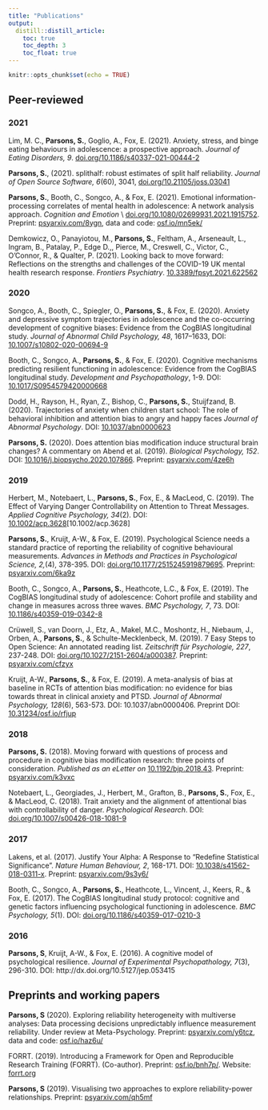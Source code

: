 ```yaml
---
title: "Publications"
output:
  distill::distill_article:
    toc: true
    toc_depth: 3
    toc_float: true
---
```


```r
knitr::opts_chunk$set(echo = TRUE)
```

## Peer-reviewed

### 2021

Lim, M. C., **Parsons, S.**, Goglio, A., Fox, E. (2021). Anxiety, stress, and binge eating behaviours in adolescence: a prospective approach. *Journal of Eating Disorders, 9*. [doi.org/10.1186/s40337-021-00444-2](https://doi.org/10.1186/s40337-021-00444-2)

<aside>
<div data-badge-type="donut" data-doi="10.1186/s40337-021-00444-2" data-hide-no-mentions="true" class="altmetric-embed"></div>
<script type='text/javascript' src='https://d1bxh8uas1mnw7.cloudfront.net/assets/embed.js'></script>
</aside>

**Parsons, S.**, (2021). splithalf: robust estimates of split half reliability. *Journal of Open Source Software, 6*(60), 3041, [doi.org/10.21105/joss.03041](https://doi.org/10.21105/joss.03041) 

<aside>
<div data-badge-type="donut" data-doi="10.21105/joss.03041" data-hide-no-mentions="true" class="altmetric-embed"></div>
<script type='text/javascript' src='https://d1bxh8uas1mnw7.cloudfront.net/assets/embed.js'></script>
</aside>

**Parsons, S.**, Booth, C., Songco, A., & Fox, E. (2021). Emotional information-processing correlates of mental health in adolescence: A network analysis approach. *Cognition and Emotion* \\ [doi.org/10.1080/02699931.2021.1915752](https://doi.org/10.1080/02699931.2021.1915752). Preprint: [psyarxiv.com/8ygn](https://psyarxiv.com/8ygnh), data and code: [osf.io/mn5ek/](https://osf.io/mn5ek/)

<aside>
<div data-badge-type="donut" data-doi="10.1080/02699931.2021.1915752" data-hide-no-mentions="true" class="altmetric-embed"></div>
<script type='text/javascript' src='https://d1bxh8uas1mnw7.cloudfront.net/assets/embed.js'></script>
</aside>

Demkowicz, O., Panayiotou, M., **Parsons, S.**, Feltham, A., Arseneault, L., Ingram, B., Patalay, P., Edge D.,, Pierce, M., Creswell, C., Victor, C., O'Connor, R., & Qualter, P. (2021). Looking back to move forward: Reflections on the strengths and challenges of the COVID-19 UK mental health research response. 
*Frontiers Psychiatry*. [10.3389/fpsyt.2021.622562](https://doi.org/10.3389/fpsyt.2021.622562)

<aside>
<div data-badge-type="donut" data-doi="10.3389/fpsyt.2021.622562" data-hide-no-mentions="true" class="altmetric-embed"></div>
<script type='text/javascript' src='https://d1bxh8uas1mnw7.cloudfront.net/assets/embed.js'></script>
</aside>

### 2020

Songco, A., Booth, C., Spiegler, O., **Parsons, S.**, & Fox, E. (2020). Anxiety and depressive symptom trajectories in adolescence and the co-occurring development of cognitive biases: Evidence from the CogBIAS longitudinal study. *Journal of Abnormal Child Psychology, 48*, 1617–1633, DOI: [10.1007/s10802-020-00694-9](https://doi.org/10.1007/s10802-020-00694-9)

<aside>
<div data-badge-type="donut" data-doi="10.1007/s10802-020-00694-9" data-hide-no-mentions="true" class="altmetric-embed"></div>
<script type='text/javascript' src='https://d1bxh8uas1mnw7.cloudfront.net/assets/embed.js'></script>
</aside>

Booth, C., Songco, A., **Parsons, S.**, & Fox, E. (2020). Cognitive mechanisms predicting resilient functioning in adolescence: Evidence from the CogBIAS longitudinal study. *Development and Psychopathology*, 1-9. DOI: [10.1017/S0954579420000668](https://doi.org/10.1017/S0954579420000668)

<aside>
<div data-badge-type="donut" data-doi="10.1017/S0954579420000668" data-hide-no-mentions="true" class="altmetric-embed"></div>
<script type='text/javascript' src='https://d1bxh8uas1mnw7.cloudfront.net/assets/embed.js'></script>
</aside>

Dodd, H., Rayson, H., Ryan, Z., Bishop, C., **Parsons, S.**, Stuijfzand, B. (2020). Trajectories of anxiety when children start school: The role of behavioral inhibition and attention bias to angry and happy faces
*Journal of Abnormal Psychology*. DOI: [10.1037/abn0000623](https://doi.org/10.1037/abn0000623)

<aside>
<div data-badge-type="donut" data-doi="10.1037/abn0000623" data-hide-no-mentions="true" class="altmetric-embed"></div>
<script type='text/javascript' src='https://d1bxh8uas1mnw7.cloudfront.net/assets/embed.js'></script>
</aside>

**Parsons, S.** (2020). Does attention bias modification induce structural brain changes? A commentary on Abend et al. (2019). *Biological Psychology, 152*. DOI: [10.1016/j.biopsycho.2020.107866](https://www.sciencedirect.com/science/article/pii/S0301051120300260). Preprint: [psyarxiv.com/4ze6h](https://psyarxiv.com/4ze6h/)

<aside>
<div data-badge-type="donut" data-doi="10.1016/j.biopsycho.2020.107866" data-hide-no-mentions="true" class="altmetric-embed"></div>
<script type='text/javascript' src='https://d1bxh8uas1mnw7.cloudfront.net/assets/embed.js'></script>
</aside>

### 2019

Herbert, M., Notebaert, L., **Parsons, S.**, Fox, E., & MacLeod, C. (2019). The Effect of Varying Danger Controllability on Attention to Threat Messages. *Applied Cognitive Psychology, 34*(2). DOI: [10.1002/acp.3628](https://onlinelibrary.wiley.com/doi/abs/10.1002/acp.3628)[10.1002/acp.3628]

<aside>
<div data-badge-type="donut" data-doi="10.1002/acp.3628" data-hide-no-mentions="true" class="altmetric-embed"></div>
<script type='text/javascript' src='https://d1bxh8uas1mnw7.cloudfront.net/assets/embed.js'></script>
</aside>

**Parsons, S.**, Kruijt, A-W., & Fox, E. (2019). Psychological Science needs a standard practice of reporting the reliability of cognitive behavioural measurements. *Advances in Methods and Practices in Psychological Science, 2,*(4), 378-395. DOI: [doi.org/10.1177/2515245919879695](https://doi.org/10.1177/2515245919879695). Preprint: [psyarxiv.com/6ka9z](https://psyarxiv.com/6ka9z)

<aside>
<div data-badge-type="donut" data-doi="10.1177/2515245919879695" data-hide-no-mentions="true" class="altmetric-embed"></div>
<script type='text/javascript' src='https://d1bxh8uas1mnw7.cloudfront.net/assets/embed.js'></script>
</aside>

Booth, C., Songco, A., **Parsons, S.**, Heathcote, L.C., & Fox, E. (2019). The CogBIAS longitudinal study of adolescence: Cohort profile and stability and change in measures across three waves. *BMC Psychology, 7*, 73. DOI: [10.1186/s40359-019-0342-8](https://bmcpsychology.biomedcentral.com/articles/10.1186/s40359-019-0342-8)

<aside>
<div data-badge-type="donut" data-doi="10.1186/s40359-019-0342-8" data-hide-no-mentions="true" class="altmetric-embed"></div>
<script type='text/javascript' src='https://d1bxh8uas1mnw7.cloudfront.net/assets/embed.js'></script>
</aside>

Crüwell, S., van Doorn, J., Etz, A., Makel, M.C., Moshontz, H., Niebaum, J., Orben, A., **Parsons, S.**, & Schulte-Mecklenbeck, M. (2019). 7 Easy Steps to Open Science: An annotated reading list. *Zeitschrift für Psychologie, 227*, 237-248. DOI: [doi.org/10.1027/2151-2604/a000387](https://doi.org/10.1027/2151-2604/a000387). Preprint: [psyarxiv.com/cfzyx](https://psyarxiv.com/cfzyx)

<aside>
<div data-badge-type="donut" data-doi="10.1027/2151-2604/a000387" data-hide-no-mentions="true" class="altmetric-embed"></div>
<script type='text/javascript' src='https://d1bxh8uas1mnw7.cloudfront.net/assets/embed.js'></script>
</aside>

Kruijt, A-W., **Parsons, S.**, & Fox, E. (2019). A meta-analysis of bias at baseline in RCTs of attention bias modification: no evidence for bias towards threat in clinical anxiety and PTSD. *Journal of Abnormal Psychology, 128*(6), 563-573. DOI: 10.1037/abn0000406. Preprint DOI: [10.31234/osf.io/rfjup](10.31234/osf.io/rfjup)

<aside>
<div data-badge-type="donut" data-doi="10.1037/abn0000406" data-hide-no-mentions="true" class="altmetric-embed"></div>
<script type='text/javascript' src='https://d1bxh8uas1mnw7.cloudfront.net/assets/embed.js'></script>
</aside>

### 2018

**Parsons, S.** (2018). Moving forward with questions of process and procedure in cognitive bias modification research: three points of consideration. *Published as an eLetter on* [10.1192/bjp.2018.43](https://doi.org/10.1192/bjp.2018.43). Preprint: [psyarxiv.com/k3vxc](https://psyarxiv.com/k3vxc)

<aside>
<div data-badge-type="donut" data-doi="10.1192/bjp.2018.43" data-hide-no-mentions="true" class="altmetric-embed"></div>
<script type='text/javascript' src='https://d1bxh8uas1mnw7.cloudfront.net/assets/embed.js'></script>
</aside>

Notebaert, L., Georgiades, J., Herbert, M., Grafton, B., **Parsons, S.**, Fox, E., & MacLeod, C. (2018). Trait anxiety and the alignment of attentional bias with controllability of danger. *Psychological Research*. DOI: [doi.org/10.1007/s00426-018-1081-9](https://doi.org/10.1007/s00426-018-1081-9)

<aside>
<div data-badge-type="donut" data-doi="10.1007/s00426-018-1081-9" data-hide-no-mentions="true" class="altmetric-embed"></div>
<script type='text/javascript' src='https://d1bxh8uas1mnw7.cloudfront.net/assets/embed.js'></script>
</aside>

### 2017

Lakens, et al. (2017). Justify Your Alpha: A Response to “Redefine Statistical Significance”. *Nature Human Behaviour, 2*, 168-171. DOI: [10.1038/s41562-018-0311-x](https://www.nature.com/articles/s41562-018-0311-x). Preprint: [psyarxiv.com/9s3y6/](https://psyarxiv.com/9s3y6/)

<aside>
<div data-badge-type="donut" data-doi="10.1038/s41562-018-0311-x" data-hide-no-mentions="true" class="altmetric-embed"></div>
<script type='text/javascript' src='https://d1bxh8uas1mnw7.cloudfront.net/assets/embed.js'></script>
</aside>

Booth, C., Songco, A., **Parsons, S.**, Heathcote, L., Vincent, J., Keers, R., & Fox, E. (2017). The CogBIAS longitudinal study protocol: cognitive and genetic factors influencing psychological functioning in adolescence. *BMC Psychology, 5*(1). DOI: [doi.org/10.1186/s40359-017-0210-3](https://doi.org/10.1186/s40359-017-0210-3)

<aside>
<div data-badge-type="donut" data-doi="10.1186/s40359-017-0210-3" data-hide-no-mentions="true" class="altmetric-embed"></div>
<script type='text/javascript' src='https://d1bxh8uas1mnw7.cloudfront.net/assets/embed.js'></script>
</aside>

### 2016

**Parsons, S**, Kruijt, A-W., & Fox, E. (2016). A cognitive model of psychological resilience. *Journal of Experimental Psychopathology, 7*(3), 296-310. DOI: http://dx.doi.org/10.5127/jep.053415

<aside>
<div data-badge-type="donut" data-doi="10.5127/jep.053415" data-hide-no-mentions="true" class="altmetric-embed"></div>
<script type='text/javascript' src='https://d1bxh8uas1mnw7.cloudfront.net/assets/embed.js'></script>
</aside>

## Preprints and working papers

**Parsons, S** (2020). Exploring reliability heterogeneity with multiverse analyses: Data processing decisions unpredictably influence measurement reliability. Under review at Meta-Psychology. Preprint: [psyarxiv.com/y6tcz](https:/psyarxiv.com/y6tcz), data and code: [osf.io/haz6u/](https://osf.io/haz6u/)

FORRT. (2019). Introducing a Framework for Open and Reproducible Research Training (FORRT). (Co-author). Preprint: [osf.io/bnh7p/](https://osf.io/bnh7p/). Website: [forrt.org](https://forrt.org)

**Parsons, S** (2019). Visualising two approaches to explore reliability-power relationships. Preprint: [psyarxiv.com/qh5mf](https://psyarxiv.com/qh5mf)